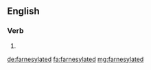 ==English==

===Verb===
{{head|en|verb form}}

# {{en-past of|farnesylate}}

[[de:farnesylated]]
[[fa:farnesylated]]
[[mg:farnesylated]]